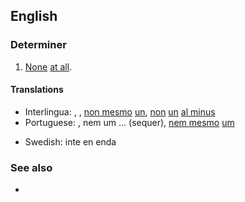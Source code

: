 ==English==

===Determiner===
{{head|en|determiner}}

# [[None]] [[at all]].

====Translations====
{{trans-top|none at all}}
* Interlingua: {{t|ia|necun}}, {{t|ia|nulle}}, [[non mesmo]] [[un]], [[non]] [[un]] [[al minus]]
* Portuguese: {{t+|pt|nenhum}}, nem um ... (sequer), [[nem mesmo]] [[um]]
{{trans-mid}}
* Swedish: inte en enda
{{trans-bottom}}

===See also===
* {{l|en|not a one}}